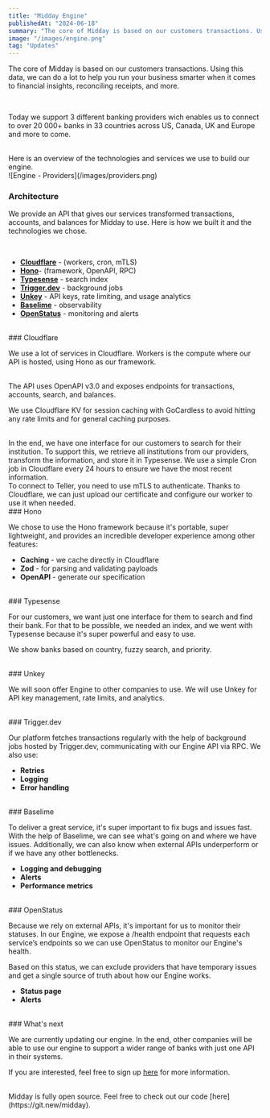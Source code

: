 ```yaml
---
title: "Midday Engine"
publishedAt: "2024-06-18"
summary: "The core of Midday is based on our customers transactions. Using this data, we can do a lot to help you run your business smarter when it comes to financial insights, reconciling receipts, and more."
image: "/images/engine.png"
tag: "Updates"
---
```


The core of Midday is based on our customers transactions. Using this data, we can do a lot to help you run your business smarter when it comes to financial insights, reconciling receipts, and more.

<br />

Today we support 3 different banking providers wich enables us to connect to over
20 000+ banks in 33 countries across US, Canada, UK and Europe and more to come.

<br />
Here is an overview of the technologies and services we use to build our engine.

<br />
![Engine - Providers](/images/providers.png)
<br />

### Architecture

We provide an API that gives our services transformed transactions, accounts, and balances for Midday to use. Here is how we built it and the technologies we chose.

<br />

- **[Cloudflare](https://www.cloudflare.com/)** - (workers, cron, mTLS)
- **[Hono](https://hono.dev/)**- (framework, OpenAPI, RPC)
- **[Typesense](https://typesense.org/)** - search index
- **[Trigger.dev](https://trigger.dev/)** - background jobs
- **[Unkey](https://unkey.dev/)** - API keys, rate limiting, and usage analytics
- **[Baselime](https://baselime.io)** - observability
- **[OpenStatus](https://www.openstatus.dev/)** - monitoring and alerts

<br />
### Cloudflare

We use a lot of services in Cloudflare. Workers is the compute where our API is hosted, using Hono as our framework.

<br />
The API uses OpenAPI v3.0 and exposes endpoints for transactions, accounts,
search, and balances.

We use Cloudflare KV for session caching with GoCardless to avoid hitting any rate limits and for general caching purposes.

<br />
In the end, we have one interface for our customers to search for their
institution. To support this, we retrieve all institutions from our providers,
transform the information, and store it in Typesense. We use a simple Cron job
in Cloudflare every 24 hours to ensure we have the most recent information.

<br />
To connect to Teller, you need to use mTLS to authenticate. Thanks to
Cloudflare, we can just upload our certificate and configure our worker to use
it when needed.

<br />
### Hono

We chose to use the Hono framework because it's portable, super lightweight, and provides an incredible developer experience among other features:

- **Caching** - we cache directly in Cloudflare
- **Zod** - for parsing and validating payloads
- **OpenAPI** - generate our specification

<br />
### Typesense

For our customers, we want just one interface for them to search and find their bank. For that to be possible, we needed an index, and we went with Typesense because it's super powerful and easy to use.

We show banks based on country, fuzzy search, and priority.

<br />
### Unkey

We will soon offer Engine to other companies to use. We will use Unkey for API key management, rate limits, and analytics.

<br />
### Trigger.dev

Our platform fetches transactions regularly with the help of background jobs hosted by Trigger.dev, communicating with our Engine API via RPC. We also use:

- **Retries**
- **Logging**
- **Error handling**

<br />
### Baselime

To deliver a great service, it's super important to fix bugs and issues fast. With the help of Baselime, we can see what's going on and where we have issues. Additionally, we can also know when external APIs underperform or if we have any other bottlenecks.

- **Logging and debugging**
- **Alerts**
- **Performance metrics**

<br />
### OpenStatus

Because we rely on external APIs, it's important for us to monitor their statuses. In our Engine, we expose a /health endpoint that requests each service’s endpoints so we can use OpenStatus to monitor our Engine's health.

Based on this status, we can exclude providers that have temporary issues and get a single source of truth about how our Engine works.

- **Status page**
- **Alerts**

<br />
### What's next

We are currently updating our engine. In the end, other companies will be able to use our engine to support a wider range of banks with just one API in their systems.

If you are interested, feel free to sign up [here](https://solomon-ai.app/engine) for more information.

<br />
Midday is fully open source. Feel free to check out our code
[here](https://git.new/midday).

